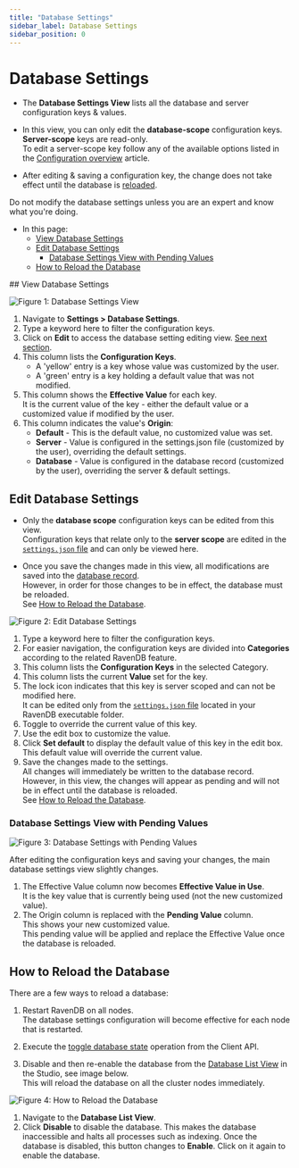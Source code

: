 ```yaml
---
title: "Database Settings"
sidebar_label: Database Settings
sidebar_position: 0
---
```



# Database Settings
<Admonition type="note" title="Note">

* The __Database Settings View__ lists all the database and server configuration keys & values.  

* In this view, you can only edit the __database-scope__ configuration keys. __Server-scope__ keys are read-only.  
  To edit a server-scope key follow any of the available options listed in the [Configuration overview](../../../server/configuration/configuration-options) article.  

* After editing & saving a configuration key, the change does not take effect 
  until the database is [reloaded](../../../studio/database/settings/database-settings#how-to-reload-the-database).  

<Admonition type="warning" title="Warning" id="warning" href="#warning">
Do not modify the database settings unless you are an expert and know what you're doing.  
</Admonition>

* In this page:  
  * [View Database Settings](../../../studio/database/settings/database-settings#view-database-settings)  
  * [Edit Database Settings](../../../studio/database/settings/database-settings#edit-database-settings)  
      * [Database Settings View with Pending Values](../../../studio/database/settings/database-settings#database-settings-view-with-pending-values)  
  * [How to Reload the Database](../../../studio/database/settings/database-settings#how-to-reload-the-database)  

</Admonition>
## View Database Settings

![Figure 1: Database Settings View](./assets/database-settings-1.png)

1. Navigate to **Settings &gt; Database Settings**.  
2. Type a keyword here to filter the configuration keys.  
3. Click on **Edit** to access the database setting editing view. [See next section](../../../studio/database/settings/database-settings#edit-database-settings).  
4. This column lists the **Configuration Keys**.  
    * A 'yellow' entry is a key whose value was customized by the user.  
    * A 'green' entry is a key holding a default value that was not modified.  
5. This column shows the **Effective Value** for each key.  
   It is the current value of the key - either the default value or a customized value if modified by the user.  
6. This column indicates the value's **Origin**:  
    * **Default** - This is the default value, no customized value was set.  
    * **Server** - Value is configured in the settings.json file (customized by the user), overriding the default settings.  
    * **Database** - Value is configured in the database record (customized by the user), overriding the server & default settings.  



## Edit Database Settings 

* Only the **database scope** configuration keys can be edited from this view.  
  Configuration keys that relate only to the **server scope** are edited in the 
  [`settings.json` file](../../../server/configuration/configuration-options#settings.json) 
  and can only be viewed here.  

* Once you save the changes made in this view, all modifications are saved into the 
  [database record](../../../studio/database/settings/database-record).  
  However, in order for those changes to be in effect, the database must be reloaded.  
  See [How to Reload the Database](../../../studio/database/settings/database-settings#how-to-reload-the-database).  

![Figure 2: Edit Database Settings](./assets/database-settings-2.png)

1. Type a keyword here to filter the configuration keys.  
2. For easier navigation, the configuration keys are divided into **Categories** 
   according to the related RavenDB feature.  
3. This column lists the **Configuration Keys** in the selected Category.  
4. This column lists the current **Value** set for the key.  
5. The lock icon indicates that this key is server scoped and can not be modified here.  
   It can be edited only from the [`settings.json` file](../../../server/configuration/configuration-options#settings.json) 
   located in your RavenDB executable folder.  
6. Toggle to override the current value of this key.  
7. Use the edit box to customize the value.  
8. Click **Set default** to display the default value of this key in the edit box.  
   This default value will override the current value.  
9. Save the changes made to the settings.  
   All changes will immediately be written to the database record.  
   However, in this view, the changes will appear as pending and will not be in effect until the 
   database is reloaded.  
   See [How to Reload the Database](../../../studio/database/settings/database-settings#how-to-reload-the-database).  

### Database Settings View with Pending Values

![Figure 3: Database Settings with Pending Values](./assets/database-settings-3.png)

After editing the configuration keys and saving your changes, the main database settings 
view slightly changes.  

1. The Effective Value column now becomes **Effective Value in Use**.  
   It is the key value that is currently being used (not the new customized value).  
2. The Origin column is replaced with the **Pending Value** column.  
   This shows your new customized value.  
   This pending value will be applied and replace the Effective Value once the database is reloaded.  



## How to Reload the Database

There are a few ways to reload a database:  

1. Restart RavenDB on all nodes.  
   The database settings configuration will become effective for each node that is restarted.

2. Execute the [toggle database state](../../../client-api/operations/server-wide/toggle-databases-state) operation from the Client API.  

3. Disable and then re-enable the database from the [Database List View](../../../studio/database/databases-list-view) in the Studio, see image below.  
   This will reload the database on all the cluster nodes immediately.

![Figure 4: How to Reload the Database](./assets/database-settings-4.png)

1. Navigate to the **Database List View**.  
2. Click **Disable** to disable the database. This makes the database inaccessible and halts 
   all processes such as indexing. Once the database is disabled, this button changes to **Enable**. 
   Click on it again to enable the database.  



